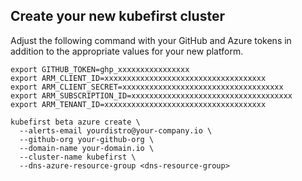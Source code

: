 
## Create your new kubefirst cluster

Adjust the following command with your GitHub and Azure tokens in addition to the appropriate values for your new platform.

```shell
export GITHUB_TOKEN=ghp_xxxxxxxxxxxxxxxx
export ARM_CLIENT_ID=xxxxxxxxxxxxxxxxxxxxxxxxxxxxxxxxxxxx
export ARM_CLIENT_SECRET=xxxxxxxxxxxxxxxxxxxxxxxxxxxxxxxxxxxx
export ARM_SUBSCRIPTION_ID=xxxxxxxxxxxxxxxxxxxxxxxxxxxxxxxxxxxx
export ARM_TENANT_ID=xxxxxxxxxxxxxxxxxxxxxxxxxxxxxxxxxxxx

kubefirst beta azure create \
  --alerts-email yourdistro@your-company.io \
  --github-org your-github-org \
  --domain-name your-domain.io \
  --cluster-name kubefirst \
  --dns-azure-resource-group <dns-resource-group>
```

<DNSResourceGroup />
<CloudflareDNS />
